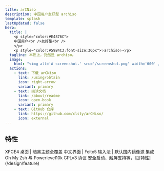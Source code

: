 ```yaml
---
title: arCNiso
description: 中国用户友好型 archiso
template: splash
lastUpdated: false
hero:
  title: |
    <p style="color:#E4876C">
    中国用户<br />友好型<br />
    </p>
    <p style="color:#59B4C3;font-size:36px">✨archiso✨</p>
  tagline: 本质上，仍然是 archiso。
  image:
    html: "<img alt='A screenshot.' src='/screenshot.png' width='600' />"
  actions:
    - text: 下载 arCNiso
      link: /using/obtain
      icon: right-arrow
      variant: primary
    - text: 阅读文档
      link: /about/readme
      icon: open-book
      variant: primary
    - text: GitHub 仓库
      link: https://github.com/clsty/arCNiso/
      icon: external
---
```


## 特性

<CardGrid stagger>
	<Card title="图形界面" icon="moon">
    XFCE4 桌面 | 暗黑主题全覆盖
	</Card>
	<Card title="适配国内" icon="translate">
    中文界面 | Fcitx5 输入法 | 默认国内镜像源
	</Card>
	<Card title="高效终端" icon="laptop">
    集成 Oh My Zsh 与 Powerlevel10k
	</Card>
	<Card title="自由开源" icon="openCollective">
    GPLv3 协议
	</Card>
	<Card title="处处细节" icon="open-book">
    安全启动、触屏支持等，见[特性](/design/feature)
	</Card>
</CardGrid>
